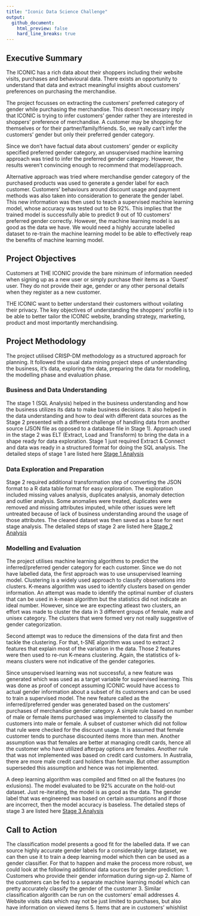 ```yaml
---
title: "Iconic Data Science Challenge"
output: 
  github_document:
    html_preview: false
    hard_line_breaks: true
---
```


## Executive Summary

The ICONIC has a rich data about their shoppers including their website visits, purchases and behavioural data. There exists an opportunity to understand that data and extract meaningful insights about customers' preferences on purchasing the merchandise.

The project focusses on extracting the customers' preferred category of gender while purchasing the merchandise. This doesn't necessary imply that ICONIC is trying to infer customers' gender rather they are interested in shoppers' preference of merchandise. A customer may be shopping for themselves or for their partner/family/friends. So, we really can't infer the customers' gender but only their preferred gender category.

Since we don't have factual data about customers' gender or explicity specified preferred gender category, an unsupervised machine learning approach was tried to infer the preferred gender category. However, the results weren't convincing enough to recommend that model/approach.

Alternative approach was tried where merchandise gender category of the purchased products was used to generate a gender label for each customer. Customers' behaviours around discount usage and payment methods was also taken into consideration to generate the gender label. This new information was then used to teach a supervised machine learning model, whose accuracy was tested out to be 92%. This implies that the trained model is successfully able to predict 9 out of 10 customers' preferred gender correctly. However, the machine learning model is as good as the data we have. We would need a highly accurate labelled dataset to re-train the machine learning model to be able to effectively reap the benefits of machine learning model.

## Project Objectives

Customers at THE ICONIC provide the bare minimum of information needed when signing up as a new user or simply purchase their items as a ‘Guest’ user. They do not provide their age, gender or any other personal details when they register as a new customer.

THE ICONIC want to better understand their customers without voilating their privacy. The key objectives of understanding the shoppers' profile is to be able to better tailor the ICONIC website, branding strategy, marketing, product and most importantly merchandising.

## Project Methodology

The project utilised CRISP-DM methodology as a structured approach for planning. It followed the usual data mining project steps of understanding the business, it's data, exploring the data, preparing the data for modelling, the modelling phase and evaluation phase.

### Business and Data Understanding
The stage 1 (SQL Analysis) helped in the business understanding and how the business utilizes its data to make business decisions. It also helped in the data understanding and how to deal with different data sources as the Stage 2 presented with a different challenge of handling data from another source (JSON file as opposed to a database file in Stage 1). Approach used in the stage 2 was ELT (Extract, Load and Transform) to bring the data in a shape ready for data exploration. Stage 1 just required Extract & Connect and data was ready in a structured format for doing the SQL analysis. The detailed steps of stage 1 are listed here [Stage 1 Analysis](Stage1.md) 

### Data Exploration and Preparation
Stage 2 required additional transformation step of converting the JSON format to a R data table format for easy exploration. The exploration included missing values analysis, duplicates analysis, anomaly detection and outlier analysis. Some anomalies were treated, duplicates were removed and missing attributes imputed, while other issues were left untreated because of lack of business understanding around the usage of those attributes. The cleaned dataset was then saved as a base for next stage analysis. The detailed steps of stage 2 are listed here [Stage 2 Analysis](Stage2.md)

### Modelling and Evaluation
The project utilises machine learning algorithms to predict the inferred/preferred gender category for each customer. Since we do not have labelled data, the first approach was to use unsupervised learning model. Clustering is a widely used approach to classify observations into clusters. K-means algorithm was used to identify clusters based on gender information. An attempt was made to identify the optimal number of clusters that can be used in k-mean algorithm but the statistics did not indicate an ideal number. However, since we are expecting atleast two clusters, an effort was made to cluster the data in 3 different groups of female, male and unisex category. The clusters that were formed very not really suggestive of gender categorization. 

Second attempt was to reduce the dimensions of the data first and then tackle the clustering. For that, t-SNE algorithm was used to extract 2 features that explain most of the variation in the data. Those 2 features were then used to re-run K-means clustering. Again, the statistics of k-means clusters were not indicative of the gender categories.

Since unsupervised learning was not successful, a new feature was generated which was used as a target variable for supervised learning. This was done as proof of concept assuming ICONIC would have access to actual gender information about a subset of its customers and can be used to train a supervised model. The new feature called as the inferred/preferred gender was generated based on the customers' purchases of merchandise gender category. A simple rule based on number of male or female items purchased was implemented to classify the customers into male or female. A subset of customer which did not follow that rule were checked for the discount usage. It is assumed that female customer tends to purchase discounted items more than men. Another assumption was that females are better at managing credit cards, hence all the customer who have utilized afterpay options are females. Another rule that was not implemented was based on credit card customers. In Australia, there are more male credit card holders than female. But other assumption superseded this assumption and hence was not implemented.  

A deep learning algorithm was compiled and fitted on all the features (no exlusions). The model evaluated to be 92% accurate on the hold-out dataset. Just re-iterating, the model is as good as the data. The gender label that was engineered was based on certain assumptions and if those are incorrect, then the model accuracy is baseless. The detailed steps of stage 3 are listed here [Stage 3 Analysis](Stage3.md)

## Call to Action
The classification model presents a good fit for the labelled data. If we can source highly accurate gender labels for a considerably large dataset, we can then use it to train a deep learning model which then can be used as a gender classifier. For that to happen and make the process more robust, we could look at the following additional data sources for gender prediction:
1. Customers who provide their gender information during sign-up
2. Name of the customers can be fed to a separate machine learning model which can pretty accurately classify the gender of the customer
3. Similar classification algorith can be run on the customers' email addresses
4. Website visits data which may not be just limited to purchases, but also have information on viewed items
5. Items that are in customers' whishlist
